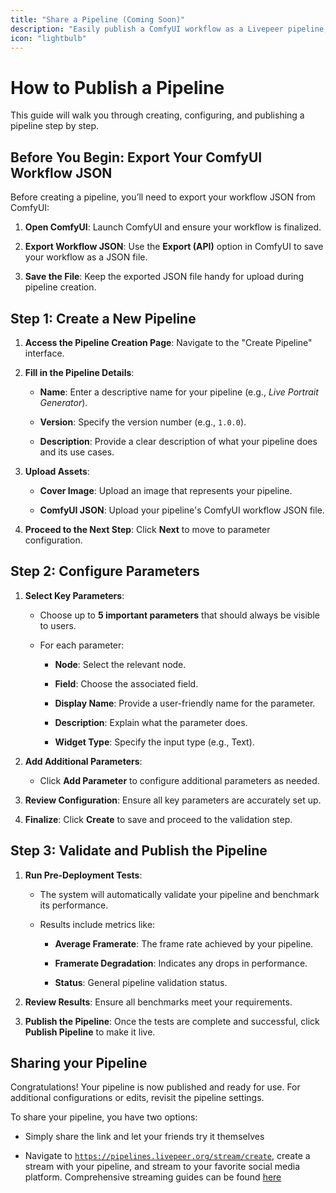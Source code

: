 ```yaml
---
title: "Share a Pipeline (Coming Soon)"
description: "Easily publish a ComfyUI workflow as a Livepeer pipeline, and share it with friends or colleagues"
icon: "lightbulb"
---
```


<Info />

# How to Publish a Pipeline

This guide will walk you through creating, configuring, and publishing a pipeline step by step.

## Before You Begin: Export Your ComfyUI Workflow JSON

Before creating a pipeline, you’ll need to export your workflow JSON from ComfyUI:

1. **Open ComfyUI**:
   Launch ComfyUI and ensure your workflow is finalized.

2. **Export Workflow JSON**:
   Use the **Export (API)** option in ComfyUI to save your workflow as a JSON file.

3. **Save the File**:
   Keep the exported JSON file handy for upload during pipeline creation.

## Step 1: Create a New Pipeline

1. **Access the Pipeline Creation Page**:
   Navigate to the "Create Pipeline" interface.

2. **Fill in the Pipeline Details**:

   * **Name**: Enter a descriptive name for your pipeline (e.g., *Live Portrait Generator*).

   * **Version**: Specify the version number (e.g., `1.0.0`).

   * **Description**: Provide a clear description of what your pipeline does and its use cases.

3. **Upload Assets**:

   * **Cover Image**: Upload an image that represents your pipeline.

   * **ComfyUI JSON**: Upload your pipeline's ComfyUI workflow JSON file.

4. **Proceed to the Next Step**:
   Click **Next** to move to parameter configuration.

## Step 2: Configure Parameters

1. **Select Key Parameters**:

   * Choose up to **5 important parameters** that should always be visible to users.

   * For each parameter:

     * **Node**: Select the relevant node.

     * **Field**: Choose the associated field.

     * **Display Name**: Provide a user-friendly name for the parameter.

     * **Description**: Explain what the parameter does.

     * **Widget Type**: Specify the input type (e.g., Text).

2. **Add Additional Parameters**:

   * Click **Add Parameter** to configure additional parameters as needed.

3. **Review Configuration**:
   Ensure all key parameters are accurately set up.

4. **Finalize**:
   Click **Create** to save and proceed to the validation step.

## Step 3: Validate and Publish the Pipeline

1. **Run Pre-Deployment Tests**:

   * The system will automatically validate your pipeline and benchmark its performance.

   * Results include metrics like:

     * **Average Framerate**: The frame rate achieved by your pipeline.

     * **Framerate Degradation**: Indicates any drops in performance.

     * **Status**: General pipeline validation status.

2. **Review Results**:
   Ensure all benchmarks meet your requirements.

3. **Publish the Pipeline**:
   Once the tests are complete and successful, click **Publish Pipeline** to make it live.

## Sharing your Pipeline

Congratulations! Your pipeline is now published and ready for use. For additional configurations or edits, revisit the pipeline settings.

To share your pipeline, you have two options:

* Simply share the link and let your friends try it themselves

* Navigate to [`https://pipelines.livepeer.org/stream/create`](https://pipelines.livepeer.org/stream/create), create a stream with your pipeline, and stream to your favorite social media platform. Comprehensive streaming guides can be found [here](https://pipelines.livepeer.org/docs/knowledge-base/tutorials/create-a-stream)